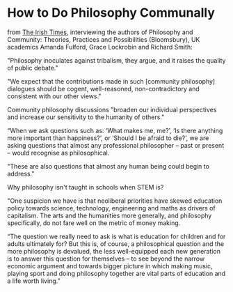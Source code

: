 # How to Do Philosophy Communally

from [The Irish Times](https://www.irishtimes.com/culture/does-philosophy-belong-to-the-academy-or-the-community-1.4271491), interviewing the authors of Philosophy and Community: Theories, Practices and Possibilities (Bloomsbury), UK academics Amanda Fulford, Grace Lockrobin and Richard Smith:

"Philosophy inoculates against tribalism, they argue, and it raises the quality of public debate."

"We expect that the contributions made in such [community philosophy] dialogues should be cogent, well-reasoned, non-contradictory and consistent with our other views."

Community philosophy discussions "broaden our individual perspectives and increase our sensitivity to the humanity of others."

“When we ask questions such as: ‘What makes me, me?’, ‘Is there anything more important than happiness?’, or ‘Should I be afraid to die?’, we are asking questions that almost any professional philosopher – past or present – would recognise as philosophical.

“These are also questions that almost any human being could begin to address."

Why philosophy isn't taught in schools when STEM is?

"One suspicion we have is that neoliberal priorities have skewed education policy towards science, technology, engineering and maths as drivers of capitalism. The arts and the humanities more generally, and philosophy specifically, do not fare well on the metric of money making.

“The question we really need to ask is what is education for children and for adults ultimately for? But this is, of course, a philosophical question and the more philosophy is devalued, the less well-equipped each new generation is to answer this question for themselves – to see beyond the narrow economic argument and towards bigger picture in which making music, playing sport and doing philosophy together are vital parts of education and a life worth living.”